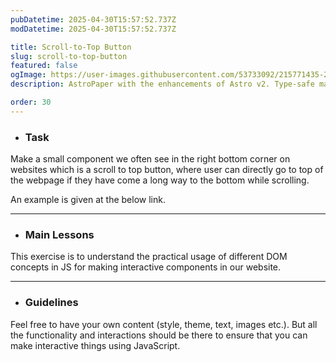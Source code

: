 ```yaml
---
pubDatetime: 2025-04-30T15:57:52.737Z
modDatetime: 2025-04-30T15:57:52.737Z

title: Scroll-to-Top Button
slug: scroll-to-top-button
featured: false
ogImage: https://user-images.githubusercontent.com/53733092/215771435-25408246-2309-4f8b-a781-1f3d93bdf0ec.png
description: AstroPaper with the enhancements of Astro v2. Type-safe markdown contents, bug fixes and better dev experience etc.

order: 30
---
```



- ### Task

Make a small component we often see in the right bottom corner on websites which is a scroll to top button, where user can directly go to top of the webpage
if they have come a long way to the bottom while scrolling.

An example is given at the below link. 

<LinkMd href="https://virtualvidhya.github.io/MiniProjects-JS/ScrollToTop/" title="WebPage Preview" />

---

- ### Main Lessons

This exercise is to understand the practical usage of different DOM concepts in JS for making interactive components in our website.

---

- ### Guidelines

Feel free to have your own content (style, theme, text, images etc.). But all the functionality and interactions should be there to ensure that you can make interactive things using JavaScript.